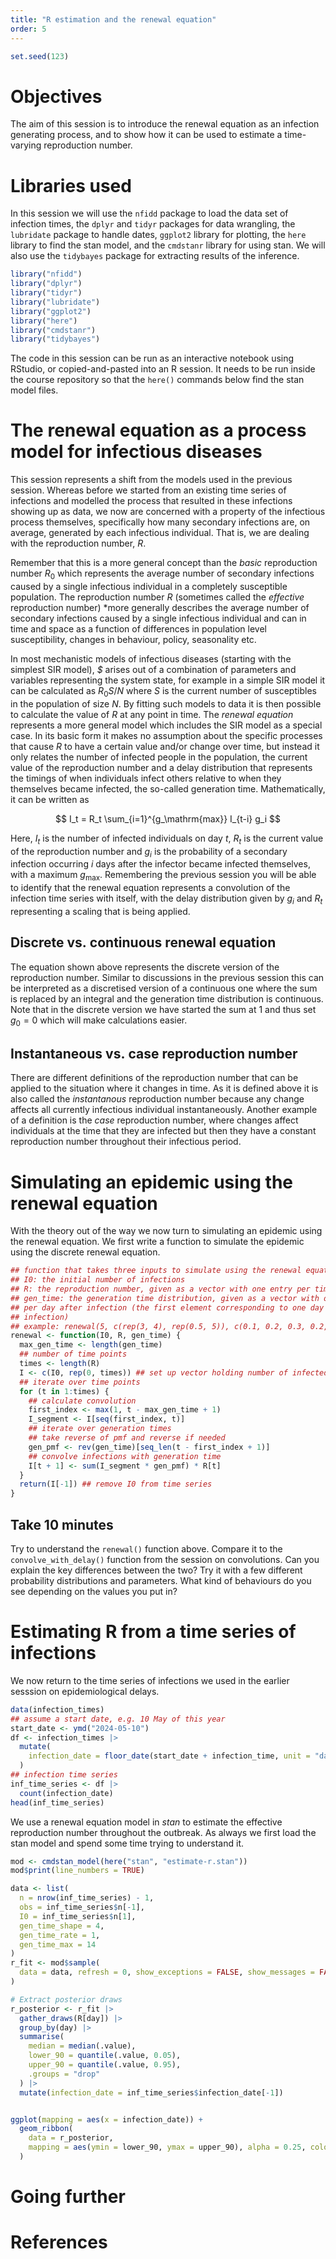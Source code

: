 ```yaml
---
title: "R estimation and the renewal equation"
order: 5
---
```


```r
set.seed(123)
```

# Objectives

The aim of this session is to introduce the renewal equation as an infection generating process, and to show how it can be used to estimate a time-varying reproduction number.

# Libraries used

In this session we will use the `nfidd` package to load the data set of infection times, the `dplyr` and `tidyr` packages for data wrangling, the `lubridate` package to handle dates, `ggplot2` library for plotting, the `here` library to find the stan model, and the `cmdstanr` library for using stan.
We will also use the `tidybayes` package for extracting results of the inference.

```r
library("nfidd")
library("dplyr")
library("tidyr")
library("lubridate")
library("ggplot2")
library("here")
library("cmdstanr")
library("tidybayes")
```

::: {.callout-tip}
The code in this session can be run as an interactive notebook using RStudio, or copied-and-pasted into an R session.
It needs to be run inside the course repository so that the `here()` commands below find the stan model files.
:::

# The renewal equation as a process model for infectious diseases

This session represents a shift from the models used in the previous session.
Whereas before we started from an existing time series of infections and modelled the process that resulted in these infections showing up as data, we now are concerned with a property of the infectious process themselves, specifically how many secondary infections are, on average, generated by each infectious individual.
That is, we are dealing with the reproduction number, $R$.

Remember that this is a more general concept than the _basic_ reproduction number $R_0$ which represents the average number of secondary infections caused by a single infectious individual in a completely susceptible population.
The reproduction number $R$ (sometimes called the _effective_ reproduction number) *more generally describes the average number of secondary infections caused by a single infectious individual and can in time and space as a function of differences in population level susceptibility, changes in behaviour, policy, seasonality etc.

In most mechanistic models of infectious diseases (starting with the simplest SIR model), *$* arises out of a combination of parameters and variables representing the system state, for example in a simple SIR model it can be calculated as $R_0 S/N$ where $S$ is the current number of susceptibles in the population of size $N$.
By fitting such models to data it is then possible to calculate the value of $R$ at any point in time.
The _renewal equation_ represents a more general model which includes the SIR model as a special case.
In its basic form it makes no assumption about the specific processes that cause $R$ to have a certain value and/or change over time, but instead it only relates the number of infected people in the population, the current value of the reproduction number and a delay distribution that represents the timings of when individuals infect others relative to when they themselves became infected, the so-called generation time.
Mathematically, it can be written as

$$
I_t = R_t \sum_{i=1}^{g_\mathrm{max}} I_{t-i} g_i
$$

Here, $I_t$ is the number of infected individuals on day $t$, $R_t$ is the current value of the reproduction number and $g_i$ is the probability of a secondary infection occurring $i$ days after the infector became infected themselves, with a maximum $g_\mathrm{max}$.
Remembering the previous session you will be able to identify that the renewal equation represents a convolution of the infection time series with itself, with the delay distribution given by $g_i$ and $R_t$ representing a scaling that is being applied.



::: {.callout-tip}
## Discrete vs. continuous renewal equation
The equation shown above represents the discrete version of the reproduction number.
Similar to discussions in the previous session this can be interpreted as a discretised version of a continuous one where the sum is replaced by an integral and the generation time distribution is continuous.
Note that in the discrete version we have started the sum at 1 and thus set $g_0=0$ which will make calculations easier.
:::

::: {.callout-tip}
## Instantaneous vs. case reproduction number
There are different definitions of the reproduction number that can be applied to the situation where it changes in time.
As it is defined above it is also called the _instantanous_ reproduction number because any change affects all currently infectious individual instantaneously.
Another example of a definition is the _case_ reproduction number, where changes affect individuals at the time that they are infected but then they have a constant reproduction number throughout their infectious period.
:::

# Simulating an epidemic using the renewal equation

With the theory out of the way we now turn to simulating an epidemic using the renewal equation.
We first write a function to simulate the epidemic using the discrete renewal equation.

```r
## function that takes three inputs to simulate using the renewal equation
## I0: the initial number of infections
## R: the reproduction number, given as a vector with one entry per time point
## gen_time: the generation time distribution, given as a vector with one entry
## per day after infection (the first element corresponding to one day after
## infection)
## example: renewal(5, c(rep(3, 4), rep(0.5, 5)), c(0.1, 0.2, 0.3, 0.2, 0.1))
renewal <- function(I0, R, gen_time) {
  max_gen_time <- length(gen_time)
  ## number of time points
  times <- length(R)
  I <- c(I0, rep(0, times)) ## set up vector holding number of infected
  ## iterate over time points
  for (t in 1:times) {
    ## calculate convolution
    first_index <- max(1, t - max_gen_time + 1)
    I_segment <- I[seq(first_index, t)]
    ## iterate over generation times
    ## take reverse of pmf and reverse if needed
    gen_pmf <- rev(gen_time)[seq_len(t - first_index + 1)]
    ## convolve infections with generation time
    I[t + 1] <- sum(I_segment * gen_pmf) * R[t]
  }
  return(I[-1]) ## remove I0 from time series
}
```

::: {.callout-note}
## Take 10 minutes
Try to understand the `renewal()` function above.
Compare it to the `convolve_with_delay()` function from the session on convolutions.
Can you explain the key differences between the two?
Try it with a few different probability distributions and parameters.
What kind of behaviours do you see depending on the values you put in?
:::

# Estimating R from a time series of infections

We now return to the time series of infections we used in the earlier sesssion on epidemiological delays.

```r
data(infection_times)
## assume a start date, e.g. 10 May of this year
start_date <- ymd("2024-05-10")
df <- infection_times |>
  mutate(
    infection_date = floor_date(start_date + infection_time, unit = "day")
  )
## infection time series
inf_time_series <- df |>
  count(infection_date)
head(inf_time_series)
```

We use a renewal equation model in _stan_ to estimate the effective reproduction number throughout the outbreak.
As always we first load the stan model and spend some time trying to understand it.

```r
mod <- cmdstan_model(here("stan", "estimate-r.stan"))
mod$print(line_numbers = TRUE)
```

```r
data <- list(
  n = nrow(inf_time_series) - 1,
  obs = inf_time_series$n[-1],
  I0 = inf_time_series$n[1],
  gen_time_shape = 4,
  gen_time_rate = 1,
  gen_time_max = 14
)
r_fit <- mod$sample(
  data = data, refresh = 0, show_exceptions = FALSE, show_messages = FALSE
)
```

```r
# Extract posterior draws
r_posterior <- r_fit |>
  gather_draws(R[day]) |>
  group_by(day) |>
  summarise(
    median = median(.value),
    lower_90 = quantile(.value, 0.05),
    upper_90 = quantile(.value, 0.95),
    .groups = "drop"
  ) |>
  mutate(infection_date = inf_time_series$infection_date[-1])


ggplot(mapping = aes(x = infection_date)) +
  geom_ribbon(
    data = r_posterior,
    mapping = aes(ymin = lower_90, ymax = upper_90), alpha = 0.25, colour = NA
  )
```

# Going further

# References
